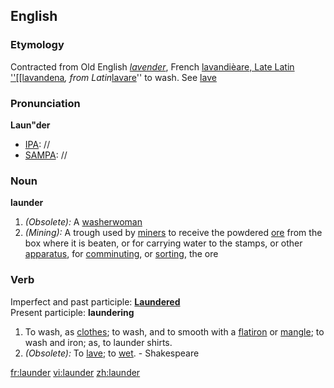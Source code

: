 ==English==

===Etymology===
Contracted from Old English ''[[lavender]]'', French [[lavandièare, Late Latin ''[[lavandena]]'', from Latin ''[[lavare]]'' to wash. See [[lave]]
===Pronunciation===
'''Laun"der '''
*[[IPA]]: //
*[[SAMPA]]: //
===Noun===
'''launder'''

#''(Obsolete):'' A [[washerwoman]]
#''(Mining):'' A trough used by [[miners]] to receive the powdered [[ore]] from the box where it is beaten, or for carrying water to the stamps, or other [[apparatus]], for [[comminuting]], or [[sorting]], the ore
===Verb===
Imperfect and past participle: '''[[Laundered]]'''<br>
Present participle: '''laundering'''
#To wash, as [[clothes]]; to wash, and to smooth with a [[flatiron]] or [[mangle]]; to wash and iron; as, to launder shirts.
#''(Obsolete):'' To [[lave]]; to [[wet]]. - Shakespeare

[[fr:launder]]
[[vi:launder]]
[[zh:launder]]